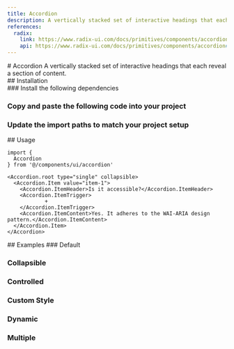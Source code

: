 ```yaml
---
title: Accordion
description: A vertically stacked set of interactive headings that each reveal a section of content.
references:
  radix:
    link: https://www.radix-ui.com/docs/primitives/components/accordion
    api: https://www.radix-ui.com/docs/primitives/components/accordion#api-reference
---
```

<ContentContainer>

<Section gap="1">
# Accordion
<Paragraph size={'extraLarge'} color={'tertiary'}>A vertically stacked set of interactive headings that each reveal a section of content.</Paragraph>
<ComponentPreview name="accordion" withRecipe />
</Section>

<Section>
## Installation

<Steps>
<Section>
### Install the following dependencies

<InstallTabs pkg="@radix-ui/react-accordion" />

### Copy and paste the following code into your project

<ComponentSource name="accordion" />

### Update the import paths to match your project setup

</Section>
</Steps>
</Section>

<Section>
## Usage

```tsx
import {
  Accordion
} from '@/components/ui/accordion'
```

```tsx
<Accordion.root type="single" collapsible>
  <Accordion.Item value="item-1">
    <Accordion.ItemHeader>Is it accessible?</Accordion.ItemHeader>
    <Accordion.ItemTrigger>
            +
    </Accordion.ItemTrigger>
    <Accordion.ItemContent>Yes. It adheres to the WAI-ARIA design pattern.</Accordion.ItemContent>
  </Accordion.Item>
</Accordion>
```
</Section>

<Section>
## Examples
### Default

<ComponentPreview name="accordion" />

### Collapsible

<ComponentPreview name="accordion" file="collapsible" />

### Controlled

<ComponentPreview name="accordion" file="controlled" />

### Custom Style

<ComponentPreview name="accordion" file="custom-style" />

### Dynamic

<ComponentPreview name="accordion" file="dynamic" />

### Multiple

<ComponentPreview name="accordion" file="multiple" />

</Section>

</ContentContainer>